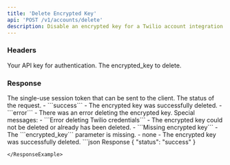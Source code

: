 ```yaml
---
title: 'Delete Encrypted Key'
api: 'POST /v1/accounts/delete'
description: Disable an encrypted key for a Twilio account integration. See [Enterprise Twilio Integration](https://docs.luly.ai/enterprise-features/custom-twilio) for more information.
---
```


### Headers

<ParamField header="authorization" type="string" required={true}>
  Your API key for authentication.
</ParamField>

<ParamField header="encrypted_key" type="string" required={true}>
  The encrypted_key to delete.
</ParamField>


### Response

<ResponseField>
    The single-use session token that can be sent to the client.
The status of the request.
    - ```success``` - The encrypted key was successfully deleted.
    - ```error``` - There was an error deleting the encrypted key.
</ResponseField>

<ResponseField>
Special messages:
    - ```Error deleting Twilio credentials``` - The encrypted key could not be deleted or already has been deleted.
    - ```Missing encrypted key``` - The ```encrypted_key``` parameter is missing.
    - none - The encrypted key was successfully deleted.
</ResponseField>

<ResponseExample>
```json Response
{
    "status": "success"
}

```
</ResponseExample>
